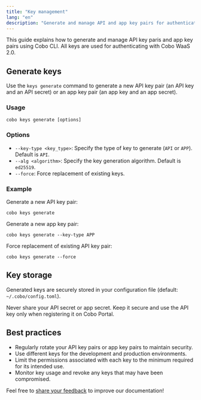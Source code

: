 ```yaml
---
title: "Key management"
lang: "en"
description: "Generate and manage API and app key pairs for authentication to the WaaS 2.0 service."
---
```


This guide explains how to generate and manage API key paris and app key pairs using Cobo CLI. All keys are used for authenticating with Cobo WaaS 2.0. 

## Generate keys

Use the `keys generate` command to generate a new API key pair (an API key and an API secret) or an app key pair (an app key and an app secret).

### Usage

```shell
cobo keys generate [options]
```

### Options

- `--key-type <key_type>`: Specify the type of key to generate (`API` or `APP`). Default is `API`.
- `--alg <algorithm>`: Specify the key generation algorithm. Default is `ed25519`.
- `--force`: Force replacement of existing keys.

### Example

Generate a new API key pair:

```shell
cobo keys generate
```

Generate a new app key pair:

```shell
cobo keys generate --key-type APP
```

Force replacement of existing API key pair:

```shell
cobo keys generate --force
```

## Key storage

Generated keys are securely stored in your configuration file (default: `~/.cobo/config.toml`).

<Warning>
Never share your API secret or app secret. Keep it secure and use the API key only when registering it on Cobo Portal.
</Warning>


## Best practices

- Regularly rotate your API key pairs or app key pairs to maintain security.
- Use different keys for the development and production environments.
- Limit the permissions associated with each key to the minimum required for its intended use.
- Monitor key usage and revoke any keys that may have been compromised.


<Tip>Feel free to [share your feedback](https://forms.zohopublic.com/cobo/form/DocumentFeedbackForm/formperma/QvLOhxJv1_JMsJ-1dleZ8Itb_7rzN-LtgvsDdxosoVI) to improve our documentation!</Tip>